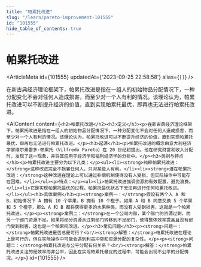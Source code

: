 ```yaml
---
title: "帕累托改进"
slug: "/learn/pareto-improvement-101555"
id: "101555"
hide_table_of_contents: true
---
```



# 帕累托改进

<ArticleMeta id={101555} updatedAt={'2023-09-25 22:58:58'} alias={`[]`} />
<div className='border-solid border-b border-t-0 my-4 border-[var(--ifm-color-gray-300)]' />

在新古典经济理论框架下，帕累托改进是指在一组人的初始物品分配情况下，一种分配变化不会对任何人造成损害，而至少对一个人有利的情况。该理论认为，帕累托改进可以不断提升经济的价值，直到实现帕累托最优，即再也无法进行帕累托改进。

<AIContent content={`<h2>帕累托改进</h2><h3>定义</h3><p>在新古典经济理论框架下，帕累托改进是指在一组人的初始物品分配情况下，一种分配变化不会对任何人造成损害，而至少对一个人有利的情况。该理论认为，帕累托改进可以不断提升经济的价值，直到实现帕累托最优，即再也无法进行帕累托改进。</p><h3>起源</h3><p>帕累托改进的概念由意大利经济学家维尔弗雷多·帕累托（Vilfredo Pareto）在 20 世纪初提出。他在研究财富和收入分配时，发现了这一现象，并将其应用于经济学和福利经济学的分析中。</p><h3>类别与特点</h3><p>帕累托改进主要分为以下几类：</p><ul><li><strong>纯粹帕累托改进：</strong>这种改进完全不损害任何人，只对某些人有利。</li><li><strong>潜在帕累托改进：</strong>这种改进在理论上可以通过补偿机制使得没有人受损，但实际操作中可能存在困难。</li></ul><p>特点：</p><ul><li>帕累托改进强调资源的有效配置，避免浪费。</li><li>它是实现帕累托最优的过程，帕累托最优状态下无法再进行任何帕累托改进。</li></ul><h3>具体案例</h3><p><strong>案例一：</strong>假设有两个人 A 和 B，初始情况下 A 拥有 10 个苹果，B 拥有 10 个橙子。如果 A 和 B 同意交换 5 个苹果和 5 个橙子，那么 A 和 B 都将获得更多的水果种类，而没有人受到损害，这就是一个帕累托改进。</p><p><strong>案例二：</strong>在一个公司内部，某个部门的资源过剩，而另一个部门资源不足。如果将部分资源从过剩部门转移到不足部门，使得整体效率提高且没有部门受到损害，这也是一个帕累托改进。</p><h3>常见问题</h3><p><strong>问题一：</strong>帕累托改进是否总是可行？<br/><strong>解答：</strong>帕累托改进在理论上是可行的，但在实际操作中可能会遇到利益冲突和资源分配的复杂性。</p><p><strong>问题二：</strong>帕累托改进与公平分配有何关系？<br/><strong>解答：</strong>帕累托改进关注的是效率而非公平，因此在实现帕累托最优的过程中，可能会出现不公平的分配情况。</p>`} id={101555} />
